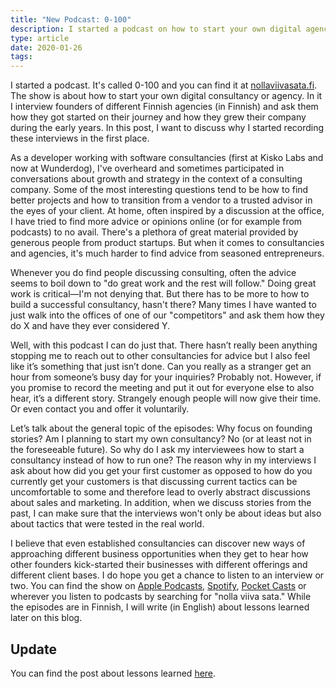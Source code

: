 ```yaml
---
title: "New Podcast: 0-100"
description: I started a podcast on how to start your own digital agency.
type: article
date: 2020-01-26
tags:
---
```


I started a podcast. It's called 0-100 and you can find it at [nollaviivasata.fi](https://www.nollaviivasata.fi/). The show is about how to start your own digital consultancy or agency. In it I interview founders of different Finnish agencies (in Finnish) and ask them how they got started on their journey and how they grew their company during the early years. In this post, I want to discuss why I started recording these interviews in the first place.

As a developer working with software consultancies (first at Kisko Labs and now at Wunderdog), I've overheard and sometimes participated in conversations about growth and strategy in the context of a consulting company. Some of the most interesting questions tend to be how to find better projects and how to transition from a vendor to a trusted advisor in the eyes of your client. At home, often inspired by a discussion at the office, I have tried to find more advice or opinions online (or for example from podcasts) to no avail. There's a plethora of great material provided by generous people from product startups. But when it comes to consultancies and agencies, it's much harder to find advice from seasoned entrepreneurs.

Whenever you do find people discussing consulting, often the advice seems to boil down to "do great work and the rest will follow." Doing great work is critical—I'm not denying that. But there has to be more to how to build a successful consultancy, hasn't there? Many times I have wanted to just walk into the offices of one of our "competitors" and ask them how they do X and have they ever considered Y.

Well, with this podcast I can do just that. There hasn’t really been anything stopping me to reach out to other consultancies for advice but I also feel like it’s something that just isn’t done. Can you really as a stranger get an hour from someone’s busy day for your inquiries? Probably not. However, if you promise to record the meeting and put it out for everyone else to also hear, it’s a different story. Strangely enough people will now give their time. Or even contact you and offer it voluntarily.

Let’s talk about the general topic of the episodes: Why focus on founding stories? Am I planning to start my own consultancy? No (or at least not in the foreseeable future). So why do I ask my interviewees how to start a consultancy instead of how to run one? The reason why in my interviews I ask about how did you get your first customer as opposed to how do you currently get your customers is that discussing current tactics can be uncomfortable to some and therefore lead to overly abstract discussions about sales and marketing. In addition, when we discuss stories from the past, I can make sure that the interviews won't only be about ideas but also about tactics that were tested in the real world.

I believe that even established consultancies can discover new ways of approaching different business opportunities when they get to hear how other founders kick-started their businesses with different offerings and different client bases. I do hope you get a chance to listen to an interview or two. You can find the show on [Apple Podcasts](https://podcasts.apple.com/fi/podcast/0-100-nolla-viiva-sata/id1491646390), [Spotify](https://open.spotify.com/show/7pSZ7rw3I00kcKSfOx1J21?si=byPr_wwZRDKlvNUuCNmqBA), [Pocket Casts](https://pca.st/6xzhw8i0) or wherever you listen to podcasts by searching for "nolla viiva sata." While the episodes are in Finnish, I will write (in English) about lessons learned later on this blog.

## Update

You can find the post about lessons learned [here](/posts/what-i-learned-from-interviewing-founders-of-digital-agencies/).
